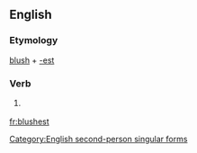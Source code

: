 ==English==

===Etymology===
[[blush]] + [[-est]]

===Verb===
{{infl|en|verb form}}

# {{archaic}} {{form of|Second-person singular simple present form|blush}}

[[Category:English second-person singular forms]]

[[fr:blushest]]